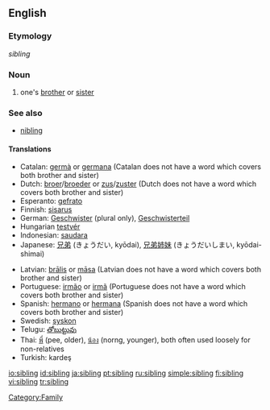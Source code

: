 ==English==

===Etymology===
{{OE.}} ''sibling'' 

===Noun===
{{wikipedia}}
{{en-noun}}

#one's [[brother]] or [[sister]]

===See also===
*[[nibling]]

====Translations====
{{top}}
*Catalan: [[germà]] {{m}} or [[germana]] {{f}} (Catalan does not have a word which covers both brother and sister)
*Dutch: [[broer]]/[[broeder]] {{m}} or [[zus]]/[[zuster]] {{f}} (Dutch does not have a word which covers both brother and sister)
*Esperanto: [[gefrato]]
*Finnish: [[sisarus]]
*German: [[Geschwister]] {{n}} (plural only), [[Geschwisterteil]] {{n}}
*Hungarian [[testvér]]
*Indonesian: [[saudara]]
*Japanese: [[兄弟]] (きょうだい, kyōdai), [[兄弟姉妹]] (きょうだいしまい, kyōdai-shimai)
{{mid}}
*Latvian: [[brālis]] {{m}} or [[māsa]] {{f}} (Latvian does not have a word which covers both brother and sister)
*Portuguese: [[irmão]] {{m}} or [[irmã]] {{f}} (Portuguese does not have a word which covers both brother and sister)
*Spanish: [[hermano]] {{m}} or [[hermana]] {{f}} (Spanish does not have a word which covers both brother and sister)
*Swedish: [[syskon]] {{n}}
*Telugu: [[తోబుట్టువు]]
*Thai: [[พี่]] (pee, older), [[น้อง]] (norng, younger), both often used loosely for non-relatives
*Turkish: kardeş
{{bottom}}

[[Category:Family]]

[[io:sibling]]
[[id:sibling]]
[[ja:sibling]]
[[pt:sibling]]
[[ru:sibling]]
[[simple:sibling]]
[[fi:sibling]]
[[vi:sibling]]
[[tr:sibling]]